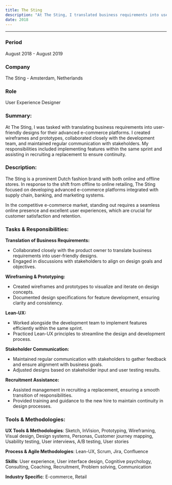 ```yaml
---
title: The Sting
description: "At The Sting, I translated business requirements into user-friendly designs for their e-commerce platforms. I created wireframes, collaborated with developers, communicated with stakeholders, implemented features, and assisted in recruiting a replacement for continuity."
date: 2018
---
```


<hr />

### **Period**  
August 2018 - August 2019

### **Company**  
The Sting - Amsterdam, Netherlands

### **Role**  
User Experience Designer

### **Summary:**
At The Sting, I was tasked with translating business requirements into user-friendly designs for their advanced e-commerce platforms. I created wireframes and prototypes, collaborated closely with the development team, and maintained regular communication with stakeholders. My responsibilities included implementing features within the same sprint and assisting in recruiting a replacement to ensure continuity.

### **Description:**  
The Sting is a prominent Dutch fashion brand with both online and offline stores. In response to the shift from offline to online retailing, The Sting focused on developing advanced e-commerce platforms integrated with supply chain, banking, and marketing systems. 

In the competitive e-commerce market, standing out requires a seamless online presence and excellent user experiences, which are crucial for customer satisfaction and retention.

### **Tasks & Responsibilities:**  

**Translation of Business Requirements:**
- Collaborated closely with the product owner to translate business requirements into user-friendly designs.
- Engaged in discussions with stakeholders to align on design goals and objectives.

**Wireframing & Prototyping:**
- Created wireframes and prototypes to visualize and iterate on design concepts.
- Documented design specifications for feature development, ensuring clarity and consistency.

**Lean-UX:**
- Worked alongside the development team to implement features efficiently within the same sprint.
- Practiced Lean-UX principles to streamline the design and development process.

**Stakeholder Communication:**
- Maintained regular communication with stakeholders to gather feedback and ensure alignment with business goals.
- Adjusted designs based on stakeholder input and user testing results.

**Recruitment Assistance:**
- Assisted management in recruiting a replacement, ensuring a smooth transition of responsibilities.
- Provided training and guidance to the new hire to maintain continuity in design processes.

### **Tools & Methodologies:**

**UX Tools & Methodologies**: 
Sketch, InVision, Prototyping, Wireframing, Visual design, Design systems, Personas, Customer journey mapping, Usability testing, User interviews, A/B testing, User stories

**Process & Agile Methodologies**: 
Lean-UX, Scrum, Jira, Confluence

**Skills**: 
User experience, User interface design, Cognitive psychology, Consulting, Coaching, Recruitment, Problem solving, Communication

**Industry Specific**: 
E-commerce, Retail